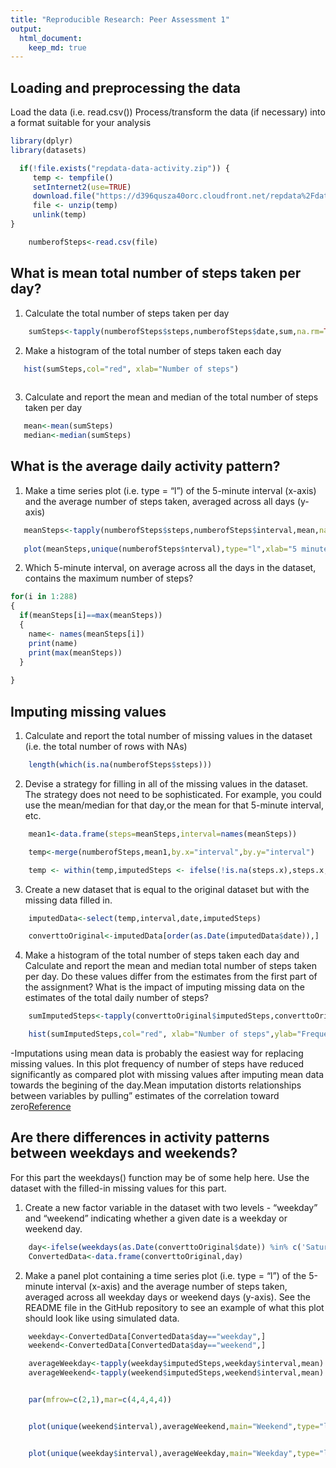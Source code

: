 ```yaml
---
title: "Reproducible Research: Peer Assessment 1"
output: 
  html_document:
    keep_md: true
---
```



## Loading and preprocessing the data

Load the data (i.e. read.csv()) 
Process/transform the data (if necessary) into a format suitable for your analysis

```r
library(dplyr)
library(datasets)

  if(!file.exists("repdata-data-activity.zip")) {
     temp <- tempfile()
     setInternet2(use=TRUE)
     download.file("https://d396qusza40orc.cloudfront.net/repdata%2Fdata%2Factivity.zip",temp,mode="wb")
     file <- unzip(temp)
     unlink(temp)
}

    numberofSteps<-read.csv(file)
```

## What is mean total number of steps taken per day?

1. Calculate the total number of steps taken per day
```r
    sumSteps<-tapply(numberofSteps$steps,numberofSteps$date,sum,na.rm=TRUE)
```
2. Make a histogram of the total number of steps taken each day
```r
  
   hist(sumSteps,col="red", xlab="Number of steps")
   

```
3. Calculate and report the mean and median of the total number of steps taken per day

```r
   mean<-mean(sumSteps)
   median<-median(sumSteps)
```

## What is the average daily activity pattern?

1. Make a time series plot (i.e. type = "l") of the 5-minute interval (x-axis) 
and the average number of steps taken, averaged across all days (y-axis)
```r
   meanSteps<-tapply(numberofSteps$steps,numberofSteps$interval,mean,na.rm=TRUE)
  
   plot(meanSteps,unique(numberofSteps$nterval),type="l",xlab="5 minute interval",ylab="Average steps taken across all days")


```
2. Which 5-minute interval, on average across all the days in the dataset,
contains the maximum number of steps?
```r
for(i in 1:288)
{
  if(meanSteps[i]==max(meanSteps))
  {
    name<- names(meanSteps[i])
    print(name)
    print(max(meanSteps))
  }
  
}
```


## Imputing missing values

1. Calculate and report the total number of missing values in the dataset
(i.e. the total number of rows with NAs)
```r
    length(which(is.na(numberofSteps$steps)))
```
2. Devise a strategy for filling in all of the missing values in the dataset.
 The strategy does not need to be sophisticated. For example, you could use 
 the mean/median for that day,or the mean for that 5-minute interval, etc.


```r
    mean1<-data.frame(steps=meanSteps,interval=names(meanSteps))

    temp<-merge(numberofSteps,mean1,by.x="interval",by.y="interval")

    temp <- within(temp,imputedSteps <- ifelse(!is.na(steps.x),steps.x,steps.y))
```

3. Create a new dataset that is equal to the original dataset but with the missing data filled in.

```r
    imputedData<-select(temp,interval,date,imputedSteps)

    converttoOriginal<-imputedData[order(as.Date(imputedData$date)),]
```
4. Make a histogram of the total number of steps taken each day and Calculate and report the mean and median total number of steps taken per day. Do these values differ from the estimates from the first part of the assignment? What is the impact of imputing missing data on the estimates of the total daily number of steps?
```r
    sumImputedSteps<-tapply(converttoOriginal$imputedSteps,converttoOriginal$date,sum,na.rm=TRUE)

    hist(sumImputedSteps,col="red", xlab="Number of steps",ylab="Frequency")


```
-Imputations using mean data is probably the easiest way for replacing missing values. In this plot frequency of number of steps have reduced significantly as compared plot with missing values after imputing mean data  towards the begining of the day.Mean imputation distorts relationships between variables by pulling" estimates of the correlation toward zero[Reference](http://www.stat.columbia.edu/~gelman/arm/missing.pdf)

## Are there differences in activity patterns between weekdays and weekends?
For this part the weekdays() function may be of some help here. Use the dataset with the filled-in missing values for this part. 

1. Create a new factor variable in the dataset with two levels - "weekday" and "weekend" indicating whether a given date is a weekday or weekend day.
```r
    day<-ifelse(weekdays(as.Date(converttoOriginal$date)) %in% c('Saturday','Sunday'), "weekend", "weekday")
    ConvertedData<-data.frame(converttoOriginal,day)
```
2. Make a panel plot containing a time series plot (i.e. type = "l") of the 5-minute interval (x-axis) and the average number of steps taken, averaged across all weekday days or weekend days (y-axis). See the README file in the GitHub repository to see an example of what this plot should look like using simulated data.
```r
    weekday<-ConvertedData[ConvertedData$day=="weekday",]
    weekend<-ConvertedData[ConvertedData$day=="weekend",]

    averageWeekday<-tapply(weekday$imputedSteps,weekday$interval,mean)
    averageWeekend<-tapply(weekend$imputedSteps,weekend$interval,mean)


    par(mfrow=c(2,1),mar=c(4,4,4,4))


    plot(unique(weekend$interval),averageWeekend,main="Weekend",type="l",xlab="Interval",ylab="Number of Steps")


    plot(unique(weekday$interval),averageWeekday,main="Weekday",type="l",xlab="Interval",ylab="Number of Steps")



```
